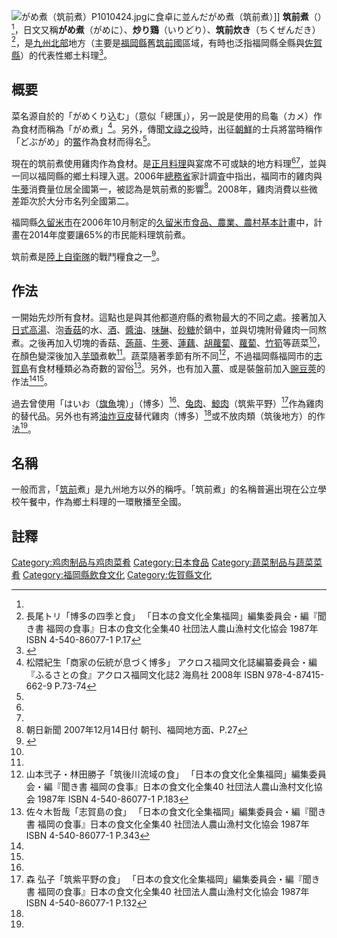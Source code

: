 [[File:がめ煮（筑前煮）P1010424.jpg|thumbnail]]に食卓に並んだがめ煮（筑前煮）]]
'''筑前煮'''（{{jpn|j=筑前煮|hg=ちくぜんに}}）<ref name="BN06140416"/>，日文又稱'''がめ煮'''（がめに）、'''炒り鶏'''（いりどり）、'''筑前炊き'''（ちくぜんだき）<ref name="nagao">長尾トリ「博多の四季と食」 「日本の食文化全集福岡」編集委員会・編『聞き書 福岡の食事』日本の食文化全集40 社団法人農山漁村文化協会 1987年 ISBN 4-540-86077-1 P.17</ref>，是[[北部九州|九州北部]]地方（主要是[[福岡縣|福岡縣]]舊[[筑前國|筑前國]]區域，有時也泛指福岡縣全縣與[[佐賀縣|佐賀縣]]）的代表性鄉土料理<ref name="BN06140416">{{Cite book| author = 楠 喜久枝 |title = 福岡県の郷土料理 |edition = 第1版第2刷 |date = 1984-10-15 |publisher   = 同文書院 |location = [[東京都|東京都]] |pages = 50-55 }}</ref>。

== 概要 ==
菜名源自於{{link-ja|博多方言|博多弁}}的「がめくり込む」（意似「總匯」），另一說是使用{{link-ja|博多灣|博多湾}}的烏龜（カメ）作為食材而稱為「がめ煮」<ref name="matsukuma">松隈紀生「商家の伝統が息づく博多」 アクロス福岡文化誌編纂委員会・編『ふるさとの食』アクロス福岡文化誌2 海鳥社 2008年 ISBN 978-4-87415-662-9 P.73-74</ref>。另外，傳聞[[萬曆朝鮮之役|文祿之役]]時，出征[[朝鮮|朝鮮]]的士兵將當時稱作「どぶがめ」的[[中華鱉|鱉]]作為食材而得名<ref name="BN06140416"/>。

現在的筑前煮使用雞肉作為食材。是[[御節料理|正月料理]]與宴席不可或缺的地方料理<ref name="BN06140416"/><ref name="matsukuma"/>，並與{{link-ja|水炊鍋|水炊き}}一同以福岡縣的鄉土料理入選{{link-ja|農山漁村鄉土料理百選|農山漁村の郷土料理百選}}。2006年[[總務省|總務省]]家計調査中指出，福岡市的雞肉與[[牛蒡|牛蒡]]消費量位居全國第一，被認為是筑前煮的影響<ref>朝日新聞 2007年12月14日付 朝刊、福岡地方面、P.27</ref>。2008年，雞肉消費以些微差距次於大分市名列全國第二。

福岡縣[[久留米市|久留米市]]在2006年10月制定的[https://web.archive.org/web/20110615022512/http://www.city.kurume.fukuoka.jp/1070sangyou/2020nourin/3010nougyou/4020keikaku/01-2.html 久留米市食品、農業、農村基本計畫]中，計畫在2014年度要讓65%的市民能料理筑前煮。

筑前煮是[[陸上自衛隊|陸上自衛隊]]的戰鬥糧食之一<ref>{{cite web|url=http://www.mod.go.jp/gsdf/neae/neahq/pastevent/20milimesy3.htm|title=防衛省・自衛隊：防衛省ウェブサイトのＨＴＴＰＳへの切り替えのお知らせ|website=www.mod.go.jp|access-date=2016-12-04|archive-date=2008-03-23|archive-url=https://web.archive.org/web/20080323165052/http://www.mod.go.jp/gsdf/neae/neahq/pastevent/20milimesy3.htm|dead-url=no}}</ref>。

== 作法 ==
一開始先炒所有食材。這點也是與其他都道府縣的煮物最大的不同之處。接著加入[[日式上湯|日式高湯]]、泡[[香菇|香菇]]的水、[[酒|酒]]、[[醬油|醬油]]、[[味醂|味醂]]、[[砂糖|砂糖]]於鍋中，並與切塊附骨雞肉一同熬煮。之後再加入切塊的香菇、[[蒟蒻|蒟蒻]]、[[牛蒡|牛蒡]]、[[蓮藕|蓮藕]]、[[胡蘿蔔|胡蘿蔔]]、[[蘿蔔|蘿蔔]]、[[竹筍|竹筍]]等蔬菜<ref name="nagao"/>，在顏色變深後加入[[芋頭|芋頭]]煮軟<ref name="BN06140416"/>。蔬菜隨著季節有所不同<ref name="yamamoto">山本弐子・林田勝子「筑後川流域の食」 「日本の食文化全集福岡」編集委員会・編『聞き書 福岡の食事』日本の食文化全集40 社団法人農山漁村文化協会 1987年 ISBN 4-540-86077-1 P.183</ref>，不過福岡縣福岡市的[[志賀島|志賀島]]有食材種類必為奇數的習俗<ref name="sasaki">佐々木哲哉「志賀島の食」 「日本の食文化全集福岡」編集委員会・編『聞き書 福岡の食事』日本の食文化全集40 社団法人農山漁村文化協会 1987年 ISBN 4-540-86077-1 P.343</ref>。另外，也有加入[[薑|薑]]、或是裝盤前加入[[豌豆|豌豆莢]]的作法<ref name="BN06140416"/><ref name="nagao"/>。

過去曾使用「はいお（[[旗魚|旗魚]]塊）」（博多）<ref name="nagao"/>、[[兔|兔肉]]、[[鯨豚類|鯨肉]]（筑紫平野）<ref name="mori">森 弘子「筑紫平野の食」 「日本の食文化全集福岡」編集委員会・編『聞き書 福岡の食事』日本の食文化全集40 社団法人農山漁村文化協会 1987年 ISBN 4-540-86077-1 P.132</ref>作為雞肉的替代品。另外也有將[[油炸豆皮|油炸豆皮]]替代雞肉（博多）<ref name="nagao"/>或不放肉類（筑後地方）的作法<ref name="nagao"/>。

==名稱==
一般而言，「[[筑前國|筑前]]煮」是九州地方以外的稱呼。「筑前煮」的名稱普遍出現在公立學校午餐中，作為鄉土料理的一環散播至全國。

== 註釋 ==
{{Reflist}}

{{DEFAULTSORT:Gameni}}
[[Category:鸡肉制品与鸡肉菜肴|Category:鸡肉制品与鸡肉菜肴]]
[[Category:日本食品|Category:日本食品]]
[[Category:蔬菜制品与蔬菜菜肴|Category:蔬菜制品与蔬菜菜肴]]
[[Category:福岡縣飲食文化|Category:福岡縣飲食文化]]
[[Category:佐賀縣文化|Category:佐賀縣文化]]